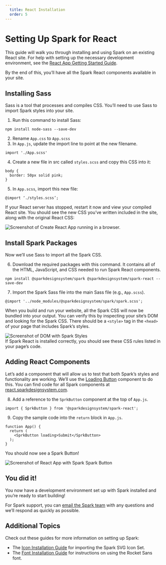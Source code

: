 ```yaml
---
  title: React Installation
  order: 5
---
```


# Setting Up Spark for React

This guide will walk you through installing and using Spark on an existing React site. For help with setting up the necessary development environment, see the [React App Getting Started Guide](https://create-react-app.dev/docs/getting-started).

By the end of this, you’ll have all the Spark React components available in your site.

## Installing Sass
Sass is a tool that processes and compiles CSS. You’ll need to use Sass to import Spark styles into your site.

1. Run this command to install Sass:
```
npm install node-sass --save-dev
```
2. Rename `App.css` to `App.scss`
3. In `App.js`, update the import line to point at the new filename.
```
import './App.scss'
```
4. Create a new file in src called `styles.scss` and copy this CSS into it:
```
body {
  border: 50px solid pink;
}
```
5. In `App.scss`, import this new file:
```
@import ‘./styles.scss’;
```

If your React server has stopped, restart it now and view your compiled React site. You should see the new CSS you’ve written included in the site, along with the original React CSS:


<div class="sprk-u-Measure">
  <img
    class="sprk-u-mbm"
    style="margin: auto; display: block;"
    src={reactApp}
    alt="Screenshot of Create React App running in a browser."/>
</div>

## Install Spark Packages
Now we’ll use Sass to import all the Spark CSS.

6. Download the required packages with this command. It contains all of the HTML, JavaScript, and CSS needed to run Spark React components.
```
npm install @sparkdesignsystem/spark @sparkdesignsystem/spark-react --save-dev
```
7. Import the Spark Sass file into the main Sass file (e.g., `App.scss`).
```
@import '../node_modules/@sparkdesignsystem/spark/spark.scss';
```
When you build and run your website, all the Spark CSS will now be bundled into your output. You can verify this by inspecting your site’s DOM and looking for the Spark CSS. There should be a `<style>` tag in the `<head>` of your page that includes Spark’s styles.
<div class="sprk-u-Measure">
  <img
    class="sprk-u-mbm"
    style="margin: auto; display: block;"
    src={styleCheck}
    alt="Screenshot of DOM with Spark Styles"/>
</div>
If Spark React is installed correctly, you should see these CSS rules listed in your page’s code.

## Adding React Components
Let’s add a component that will allow us to test that both Spark’s styles and functionality are working. We’ll use the [Loading Button](https://react.sparkdesignsystem.com/?path=/docs/components-button--loading) component to do this. You can find code for all Spark components at [react.sparkdesignsystem.com](https://react.sparkdesignsystem.com/).

8. Add a reference to the `SprkButton` component at the top of `App.js`.

```
import { SprkButton } from '@sparkdesignsystem/spark-react';
```

9. Copy the sample code into the `return` block in `App.js`.
```
function App() {
  return (
    <SprkButton loading>Submit</SprkButton>
  );
}
```
You should now see a Spark Button!


<div class="sprk-u-Measure">
  <img
    class="sprk-u-mbm"
    style="margin: auto; display: block;"
    src={spinnergif}
    alt="Screenshot of React App with Spark Spark Button"/>
</div>

## You did it!
You now have a development environment set up with Spark installed and you’re ready to start  building!

For Spark support, you can [email the Spark team](mailto:sparkdesignsystem@quickenloans.com) with any questions and we’ll respond as quickly as possible.

## Additional Topics
Check out these guides for more information on setting up Spark:

- The [Icon Installation Guide](/installing-spark/installing-icons) for importing the Spark SVG Icon Set.
- The [Font Installation Guide](/installing-spark/installing-fonts) for instructions on using the Rocket Sans font.